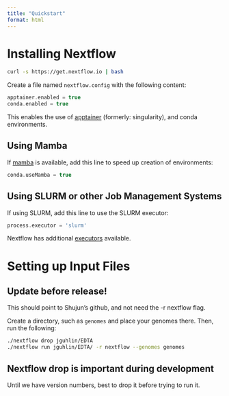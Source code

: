 ```yaml
---
title: "Quickstart"
format: html
---
```


# Installing Nextflow

```bash
curl -s https://get.nextflow.io | bash
```

Create a file named `nextflow.config` with the following content:
```groovy
apptainer.enabled = true
conda.enabled = true
```
This enables the use of [apptainer](https://apptainer.org/) (formerly: singularity), and conda environments.

::: {.callout-note collapse="true"}
## Using Mamba
If [mamba](https://github.com/mamba-org/mamba) is available, add this line to speed up creation of environments:
```groovy
conda.useMamba = true
```
:::

::: {.callout-note collapse="true"}
## Using SLURM or other Job Management Systems
If using SLURM, add this line to use the SLURM executor:
```groovy
process.executor = 'slurm'
```

Nextflow has additional [executors](https://www.nextflow.io/docs/latest/executor.html) available.
:::

# Setting up Input Files
::: {.callout-important collapse="true"}
## Update before release!
This should point to Shujun's github, and not need the -r nextflow flag.
:::

Create a directory, such as `genomes` and place your genomes there. Then, run the following:
```bash
./nextflow drop jguhlin/EDTA
./nextflow run jguhlin/EDTA/ -r nextflow --genomes genomes
```

::: {.callout-important}
## Nextflow drop is important during development
Until we have version numbers, best to drop it before trying to run it.
:::
